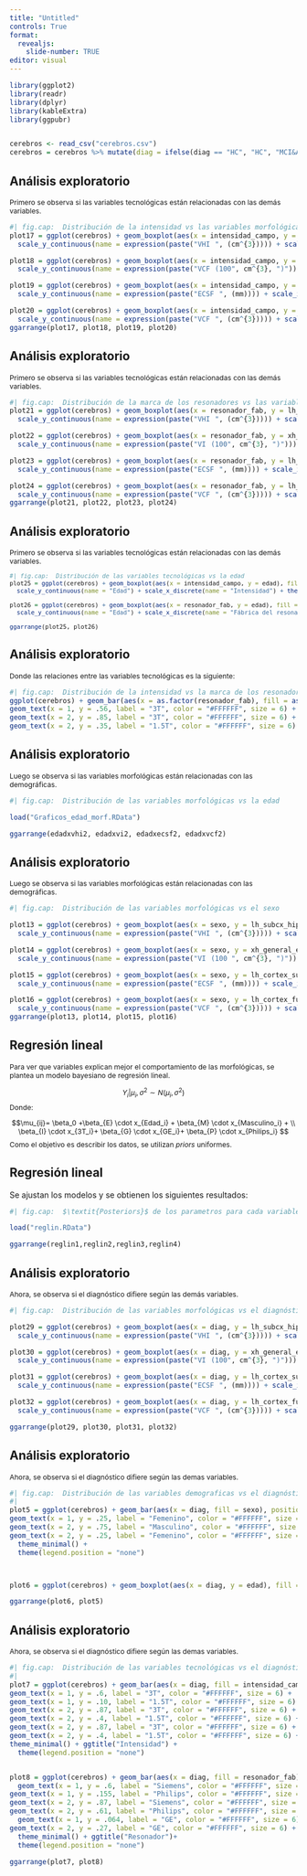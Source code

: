 ```yaml
---
title: "Untitled"
controls: True
format: 
  revealjs:
    slide-number: TRUE
editor: visual
---
```


```r
library(ggplot2)
library(readr)
library(dplyr)
library(kableExtra)
library(ggpubr)


cerebros <- read_csv("cerebros.csv")
cerebros = cerebros %>% mutate(diag = ifelse(diag == "HC", "HC", "MCI&AD"), lh_subcx_hippocampus_volume = lh_subcx_hippocampus_volume/1000, xh_general_etiv_volume = xh_general_etiv_volume/100000, lh_cortex_fusiform_volume = lh_cortex_fusiform_volume/1000, intensidad_campo = factor(ifelse(intensidad_campo == 1.5, "1.5T", "3T"), levels = c("3T", "1.5T")), sexo = factor(ifelse(sexo == "female", "Femenino", "Masculino"), levels = c("Masculino", "Femenino")), resonador_fab = factor(resonador_fab, levels = c("Siemens", "Philips", "GE")))
```

## Análisis exploratorio

::: {style="font-size: 87%;"}
Primero se observa si las variables tecnológicas están relacionadas con las demás variables.
:::

```r
#| fig.cap:  Distribución de la intensidad vs las variables morfológicas
plot17 = ggplot(cerebros) + geom_boxplot(aes(x = intensidad_campo, y = lh_subcx_hippocampus_volume), fill = "#168168")+
  scale_y_continuous(name = expression(paste("VHI⠀", (cm^{3})))) + scale_x_discrete(name = "Intensidad") + theme_minimal()

plot18 = ggplot(cerebros) + geom_boxplot(aes(x = intensidad_campo, y = xh_general_etiv_volume), fill = "#168168")+
  scale_y_continuous(name = expression(paste("VCF⠀(100", cm^{3}, ")"))) + scale_x_discrete(name = "Intensidad") + theme_minimal()

plot19 = ggplot(cerebros) + geom_boxplot(aes(x = intensidad_campo, y = lh_cortex_superiorfrontal_thickness), fill = "#168168")+
  scale_y_continuous(name = expression(paste("ECSF⠀", (mm)))) + scale_x_discrete(name = "Intensidad") + theme_minimal()

plot20 = ggplot(cerebros) + geom_boxplot(aes(x = intensidad_campo, y = lh_cortex_fusiform_volume), fill = "#168168")+
  scale_y_continuous(name = expression(paste("VCF⠀", (cm^{3})))) + scale_x_discrete(name = "Intensidad") + theme_minimal()
ggarrange(plot17, plot18, plot19, plot20)
```

## Análisis exploratorio

::: {style="font-size: 87%;"}
Primero se observa si las variables tecnológicas están relacionadas con las demás variables.
:::

```r
#| fig.cap:  Distribución de la marca de los resonadores vs las variables morfológicas
plot21 = ggplot(cerebros) + geom_boxplot(aes(x = resonador_fab, y = lh_subcx_hippocampus_volume), fill = "#168168")+
  scale_y_continuous(name = expression(paste("VHI⠀", (cm^{3})))) + scale_x_discrete(name = "Marca del resonador") + theme_minimal()

plot22 = ggplot(cerebros) + geom_boxplot(aes(x = resonador_fab, y = xh_general_etiv_volume), fill = "#168168")+
  scale_y_continuous(name = expression(paste("VI⠀(100", cm^{3}, ")"))) + scale_x_discrete(name = "Marca del resonador") + theme_minimal()

plot23 = ggplot(cerebros) + geom_boxplot(aes(x = resonador_fab, y = lh_cortex_superiorfrontal_thickness), fill = "#168168")+
  scale_y_continuous(name = expression(paste("ECSF⠀", (mm)))) + scale_x_discrete(name = "Marca del resonador") + theme_minimal()

plot24 = ggplot(cerebros) + geom_boxplot(aes(x = resonador_fab, y = lh_cortex_fusiform_volume), fill = "#168168")+
  scale_y_continuous(name = expression(paste("VCF⠀", (cm^{3})))) + scale_x_discrete(name = "Marca del resonador") + theme_minimal()
ggarrange(plot21, plot22, plot23, plot24)
```

## Análisis exploratorio

::: {style="font-size: 87%;"}
Primero se observa si las variables tecnológicas están relacionadas con las demás variables.
:::
::: {style="font-size: 87%;font-family:American Typewriter;"}


```r
#| fig.cap:  Distribución de las variables tecnológicas vs la edad
plot25 = ggplot(cerebros) + geom_boxplot(aes(x = intensidad_campo, y = edad), fill = "#168168")+
  scale_y_continuous(name = "Edad") + scale_x_discrete(name = "Intensidad") + theme_minimal()

plot26 = ggplot(cerebros) + geom_boxplot(aes(x = resonador_fab, y = edad), fill = "#168168")+
  scale_y_continuous(name = "Edad") + scale_x_discrete(name = "Fábrica del resonador") + theme_minimal()

ggarrange(plot25, plot26)
```
::: 

## Análisis exploratorio

::: {style="font-size: 87%;"}
Donde las relaciones entre las variables tecnológicas es la siguiente:
:::

```r
#| fig.cap:  Distribución de la intensidad vs la marca de los resonadores
ggplot(cerebros) + geom_bar(aes(x = as.factor(resonador_fab), fill = as.factor(intensidad_campo)), position = "fill") + scale_fill_manual( values = c("#168168", "#38A38A", "#5AC5AC")) +  scale_x_discrete(name = "Marca del resonador") +   geom_text(x = 3, y = .49, label = "1.5T", color = "#FFFFFF", size = 6) +
geom_text(x = 1, y = .56, label = "3T", color = "#FFFFFF", size = 6) +
geom_text(x = 2, y = .85, label = "3T", color = "#FFFFFF", size = 6) +
geom_text(x = 2, y = .35, label = "1.5T", color = "#FFFFFF", size = 6) + scale_y_continuous(name = "Proporción") + theme_minimal() + labs(fill = "Intensidad") + theme(legend.position = "none")
```

## Análisis exploratorio

::: {style="font-size: 87%;"}
Luego se observa si las variables morfológicas están relacionadas con las demográficas.
:::

```r
#| fig.cap:  Distribución de las variables morfológicas vs la edad

load("Graficos_edad_morf.RData")

ggarrange(edadxvhi2, edadxvi2, edadxecsf2, edadxvcf2)
```

## Análisis exploratorio

::: {style="font-size: 87%;"}
Luego se observa si las variables morfológicas están relacionadas con las demográficas.
:::

```r
#| fig.cap:  Distribución de las variables morfológicas vs el sexo

plot13 = ggplot(cerebros) + geom_boxplot(aes(x = sexo, y = lh_subcx_hippocampus_volume), fill = "#168168")+
  scale_y_continuous(name = expression(paste("VHI⠀", (cm^{3})))) + scale_x_discrete(name = "Sexo") + theme_minimal()

plot14 = ggplot(cerebros) + geom_boxplot(aes(x = sexo, y = xh_general_etiv_volume), fill = "#168168")+
  scale_y_continuous(name = expression(paste("VI⠀(100 ", cm^{3}, ")"))) + scale_x_discrete(name = "Sexo") + theme_minimal()

plot15 = ggplot(cerebros) + geom_boxplot(aes(x = sexo, y = lh_cortex_superiorfrontal_thickness), fill = "#168168")+
  scale_y_continuous(name = expression(paste("ECSF⠀", (mm)))) + scale_x_discrete(name = "Sexo") + theme_minimal()

plot16 = ggplot(cerebros) + geom_boxplot(aes(x = sexo, y = lh_cortex_fusiform_volume), fill = "#168168")+
  scale_y_continuous(name = expression(paste("VCF⠀", (cm^{3})))) + scale_x_discrete(name = "Sexo") + theme_minimal()
ggarrange(plot13, plot14, plot15, plot16)
```

## Regresión lineal

::: {style="font-size: 87%;"}
Para ver que variables explican mejor el comportamiento de las morfológicas, se plantea un modelo bayesiano de regresión lineal.

$$Y_{i}|\mu_{i},\sigma^2 \sim N(\mu_{i},\sigma^2) $$ Donde:

$$\mu_{ij}= \beta_0 +\beta_{E} \cdot x_{Edad_i} + \beta_{M} \cdot x_{Masculino_i} + \\  \beta_{I} \cdot x_{3T_i}+ \beta_{G} \cdot x_{GE_i}+ \beta_{P} \cdot x_{Philips_i} $$ Como el objetivo es describir los datos, se utilizan *priors* uniformes.
:::

## Regresión lineal

Se ajustan los modelos y se obtienen los siguientes resultados:

```r
#| fig.cap:  $\textit{Posteriors}$ de los parametros para cada variable morfológica

load("reglin.RData")

ggarrange(reglin1,reglin2,reglin3,reglin4)
```



## Análisis exploratorio

::: {style="font-size: 87%;"}
Ahora, se observa si el diagnóstico difiere según las demás variables.
:::

```r
#| fig.cap:  Distribución de las variables morfológicas vs el diagnóstico

plot29 = ggplot(cerebros) + geom_boxplot(aes(x = diag, y = lh_subcx_hippocampus_volume), fill = "#168168" ) +
  scale_y_continuous(name = expression(paste("VHI⠀", (cm^{3})))) + scale_x_discrete(name = "Diagnóstico") + theme_minimal()

plot30 = ggplot(cerebros) + geom_boxplot(aes(x = diag, y = xh_general_etiv_volume), fill = "#168168")+
  scale_y_continuous(name = expression(paste("VI⠀(100", cm^{3}, ")"))) + scale_x_discrete(name = "Diagnóstico") + theme_minimal()

plot31 = ggplot(cerebros) + geom_boxplot(aes(x = diag, y = lh_cortex_superiorfrontal_thickness), fill = "#168168")+
  scale_y_continuous(name = expression(paste("ECSF⠀", (mm)))) + scale_x_discrete(name = "Diagnóstico") + theme_minimal()

plot32 = ggplot(cerebros) + geom_boxplot(aes(x = diag, y = lh_cortex_fusiform_volume), fill = "#168168")+
  scale_y_continuous(name = expression(paste("VCF⠀", (cm^{3})))) + scale_x_discrete(name = "Diagnóstico") + theme_minimal()

ggarrange(plot29, plot30, plot31, plot32)

```

## Análisis exploratorio

::: {style="font-size: 87%;"}
Ahora, se observa si el diagnóstico difiere según las demas variables.
:::

```r
#| fig.cap:  Distribución de las variables demograficas vs el diagnóstico
#| 
plot5 = ggplot(cerebros) + geom_bar(aes(x = diag, fill = sexo), position = "fill") + scale_fill_manual(values = c("#168168", "#38A38A")) + scale_x_discrete(name = "Diagnóstico") + scale_y_continuous(name = "Proporción") +   geom_text(x = 1, y = .75, label = "Masculino", color = "#FFFFFF", size = 6) +
geom_text(x = 1, y = .25, label = "Femenino", color = "#FFFFFF", size = 6) +
geom_text(x = 2, y = .75, label = "Masculino", color = "#FFFFFF", size = 6) +
geom_text(x = 2, y = .25, label = "Femenino", color = "#FFFFFF", size = 6)  + ggtitle("Sexo")+
  theme_minimal() +
  theme(legend.position = "none") 



plot6 = ggplot(cerebros) + geom_boxplot(aes(x = diag, y = edad), fill = "#168168") + scale_x_discrete(name = "Diagnóstico") + scale_y_continuous(name = "Edad", breaks = seq(20,90,10)) +ggtitle("Edad") + theme_minimal()

ggarrange(plot6, plot5)
```

## Análisis exploratorio

::: {style="font-size: 87%;"}
Ahora, se observa si el diagnóstico difiere según las demas variables.
:::

```r
#| fig.cap:  Distribución de las variables tecnológicas vs el diagnóstico
#| 
plot7 = ggplot(cerebros) + geom_bar(aes(x = diag, fill = intensidad_campo), position = "fill") + theme(legend.position = "top") + scale_fill_manual(values = c("#168168", "#38A38A")) + scale_x_discrete(name = "Diagnóstico") + scale_y_continuous(name = "Proporción") +
geom_text(x = 1, y = .6, label = "3T", color = "#FFFFFF", size = 6) +
geom_text(x = 1, y = .10, label = "1.5T", color = "#FFFFFF", size = 6) +
geom_text(x = 2, y = .87, label = "3T", color = "#FFFFFF", size = 6) +
geom_text(x = 2, y = .4, label = "1.5T", color = "#FFFFFF", size = 6) +
geom_text(x = 2, y = .87, label = "3T", color = "#FFFFFF", size = 6) +
geom_text(x = 2, y = .4, label = "1.5T", color = "#FFFFFF", size = 6) +
theme_minimal() + ggtitle("Intensidad") +
  theme(legend.position = "none") 


plot8 = ggplot(cerebros) + geom_bar(aes(x = diag, fill = resonador_fab), position = "fill") + theme(legend.position = "top")+ scale_fill_manual(values = c("#168168", "#38A38A", "#5AC5AC")) + scale_x_discrete(name = "Diagnóstico") + scale_y_continuous(name = "Proporción") + 
  geom_text(x = 1, y = .6, label = "Siemens", color = "#FFFFFF", size = 6) +
geom_text(x = 1, y = .155, label = "Philips", color = "#FFFFFF", size = 6) +
geom_text(x = 2, y = .87, label = "Siemens", color = "#FFFFFF", size = 6) +
geom_text(x = 2, y = .61, label = "Philips", color = "#FFFFFF", size = 6) +
  geom_text(x = 1, y = .064, label = "GE", color = "#FFFFFF", size = 6) +
geom_text(x = 2, y = .27, label = "GE", color = "#FFFFFF", size = 6) +
  theme_minimal() + ggtitle("Resonador")+
  theme(legend.position = "none") 

ggarrange(plot7, plot8)
```
